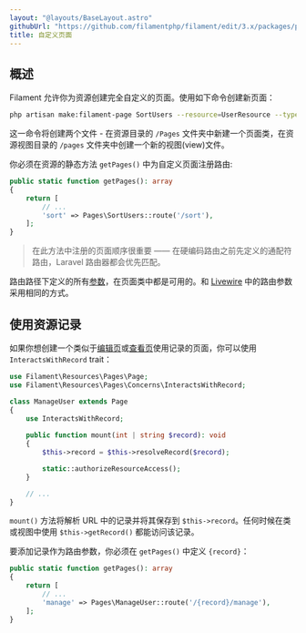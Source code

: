 ```yaml
---
layout: "@layouts/BaseLayout.astro"
githubUrl: "https://github.com/filamentphp/filament/edit/3.x/packages/panels/docs/03-resources/10-custom-pages.md"
title: 自定义页面
---
```


## 概述

Filament 允许你为资源创建完全自定义的页面。使用如下命令创建新页面：

```bash
php artisan make:filament-page SortUsers --resource=UserResource --type=custom
```

这一命令将创建两个文件 - 在资源目录的 `/Pages` 文件夹中新建一个页面类，在资源视图目录的 `/pages` 文件夹中创建一个新的视图(view)文件。

你必须在资源的静态方法 `getPages()` 中为自定义页面注册路由:

```php
public static function getPages(): array
{
    return [
        // ...
        'sort' => Pages\SortUsers::route('/sort'),
    ];
}
```

> 在此方法中注册的页面顺序很重要 —— 在硬编码路由之前先定义的通配符路由，Laravel 路由器都会优先匹配。

路由路径下定义的所有[参数](https://laravel.com/docs/routing#route-parameters)，在页面类中都是可用的。和 [Livewire](https://laravel-livewire.com/docs/rendering-components#route-params) 中的路由参数采用相同的方式。

## 使用资源记录

如果你想创建一个类似于[编辑页](editing-records)或[查看页](viewing-records)使用记录的页面，你可以使用 `InteractsWithRecord` trait：

```php
use Filament\Resources\Pages\Page;
use Filament\Resources\Pages\Concerns\InteractsWithRecord;

class ManageUser extends Page
{
    use InteractsWithRecord;
    
    public function mount(int | string $record): void
    {
        $this->record = $this->resolveRecord($record);

        static::authorizeResourceAccess();
    }

    // ...
}
```

`mount()` 方法将解析 URL 中的记录并将其保存到 `$this->record`。任何时候在类或视图中使用 `$this->getRecord()` 都能访问该记录。

要添加记录作为路由参数，你必须在 `getPages()` 中定义 `{record}`：

```php
public static function getPages(): array
{
    return [
        // ...
        'manage' => Pages\ManageUser::route('/{record}/manage'),
    ];
}
```

